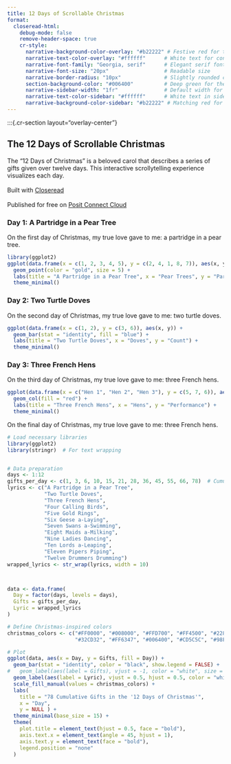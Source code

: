 ```yaml
---
title: 12 Days of Scrollable Christmas
format:
  closeread-html:
    debug-mode: false
    remove-header-space: true
    cr-style:
      narrative-background-color-overlay: "#b22222" # Festive red for the overlay background
      narrative-text-color-overlay: "#ffffff"      # White text for contrast
      narrative-font-family: "Georgia, serif"      # Elegant serif font
      narrative-font-size: "20px"                  # Readable size
      narrative-border-radius: "10px"              # Slightly rounded corners
      section-background-color: "#006400"          # Deep green for the section background
      narrative-sidebar-width: "1fr"               # Default width for sidebar
      narrative-text-color-sidebar: "#ffffff"      # White text in sidebar layouts
      narrative-background-color-sidebar: "#b22222" # Matching red for sidebar layouts
---
```


:::{.cr-section layout="overlay-center"}

## The 12 Days of Scrollable Christmas

The "12 Days of Christmas" is a beloved carol that describes a series of gifts given over twelve days. This interactive scrollytelling experience visualizes each day.<br><br> Built with [Closeread](https://closeread.dev/)<br><br> Published for free on [Posit Connect Cloud](https://connect.posit.cloud/)

### Day 1: A Partridge in a Pear Tree

:::{.cr-section layout="overlay-center"}
:::{.trigger focus-on="day1-sticky"}
On the first day of Christmas, my true love gave to me: a partridge in a pear tree.
:::
:::{#cr-sticky .sticky}
```r
library(ggplot2)
ggplot(data.frame(x = c(1, 2, 3, 4, 5), y = c(2, 4, 1, 8, 7)), aes(x, y)) +
  geom_point(color = "gold", size = 5) +
  labs(title = "A Partridge in a Pear Tree", x = "Pear Trees", y = "Partridges") +
  theme_minimal()
```
:::
:::

### Day 2: Two Turtle Doves

:::{.cr-section layout="overlay-center"}
:::{.trigger focus-on="day2-sticky"}
On the second day of Christmas, my true love gave to me: two turtle doves.
:::
:::{#day2-sticky .sticky}
```r
ggplot(data.frame(x = c(1, 2), y = c(3, 6)), aes(x, y)) +
  geom_bar(stat = "identity", fill = "blue") +
  labs(title = "Two Turtle Doves", x = "Doves", y = "Count") +
  theme_minimal()
```
:::
:::

### Day 3: Three French Hens

:::{.cr-section layout="overlay-center"}
:::{.trigger focus-on="day3-sticky"}
On the third day of Christmas, my true love gave to me: three French hens.
:::
:::{#day3-sticky .sticky}
```r
ggplot(data.frame(x = c("Hen 1", "Hen 2", "Hen 3"), y = c(5, 7, 6)), aes(x, y)) +
  geom_col(fill = "red") +
  labs(title = "Three French Hens", x = "Hens", y = "Performance") +
  theme_minimal()
```
:::
:::



:::{.cr-section layout="overlay-center"}
:::{.trigger focus-on="dayn-sticky"}
On the final day of Christmas, my true love gave to me: three French hens.
:::
:::{#day3-sticky .sticky}
```r
# Load necessary libraries
library(ggplot2)
library(stringr)  # For text wrapping


# Data preparation
days <- 1:12
gifts_per_day <- c(1, 3, 6, 10, 15, 21, 28, 36, 45, 55, 66, 78)  # Cumulative gifts
lyrics <- c("A Partridge in a Pear Tree",
            "Two Turtle Doves",
            "Three French Hens",
            "Four Calling Birds",
            "Five Gold Rings",
            "Six Geese a-Laying",
            "Seven Swans a-Swimming",
            "Eight Maids a-Milking",
            "Nine Ladies Dancing",
            "Ten Lords a-Leaping",
            "Eleven Pipers Piping",
            "Twelve Drummers Drumming")
wrapped_lyrics <- str_wrap(lyrics, width = 10)



data <- data.frame(
  Day = factor(days, levels = days),
  Gifts = gifts_per_day,
  Lyric = wrapped_lyrics
)

# Define Christmas-inspired colors
christmas_colors <- c("#FF0000", "#008000", "#FFD700", "#FF4500", "#228B22", "#B22222",
                      "#32CD32", "#FF6347", "#006400", "#CD5C5C", "#98FB98", "#8B0000")

# Plot
ggplot(data, aes(x = Day, y = Gifts, fill = Day)) +
  geom_bar(stat = "identity", color = "black", show.legend = FALSE) +
#   geom_label(aes(label = Gifts), vjust = -1, color = "white", size = 5) +
  geom_label(aes(label = Lyric), vjust = 0.5, hjust = 0.5, color = "white", size = 3) +
  scale_fill_manual(values = christmas_colors) +
  labs(
    title = "78 Cumulative Gifts in the '12 Days of Christmas'",
    x = "Day",
    y = NULL ) +
  theme_minimal(base_size = 15) +
  theme(
    plot.title = element_text(hjust = 0.5, face = "bold"),
    axis.text.x = element_text(angle = 45, hjust = 1),
    axis.text.y = element_text(face = "bold"),
    legend.position = "none"
  )


```
:::
:::


